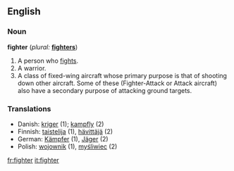 ==English==

===Noun===
'''fighter'''  (''plural:'' '''[[fighters]]''')
# A person who [[fight|fights]].
# A warrior.
# A class of fixed-wing aircraft whose primary purpose is that of shooting down other aircraft.  Some of these (Fighter-Attack or Attack aircraft) also have a secondary purpose of attacking ground targets.

===Translations===
*Danish: [[kriger]] {{c}} (1); [[kampfly]] {{n}} (2)
*Finnish: [[taistelija]] (1), [[hävittäjä]] (2)
*German: [[Kämpfer]] {{m}} (1), [[Jäger]] {{m}} (2)
*Polish: [[wojownik]] {{m}} (1), [[myśliwiec]] {{m}} (2)

[[fr:fighter]]
[[it:fighter]]